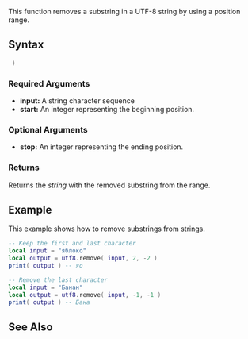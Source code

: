 
{{Shared function}}

This function removes a substring in a UTF-8 string by using a position range.

==Syntax==
<syntaxhighlight lang="lua"> )</syntaxhighlight>

===Required Arguments===
*'''input:''' A string character sequence
*'''start:''' An integer representing the beginning position.

===Optional Arguments===
{{OptionalArg}}
*'''stop:''' An integer representing the ending position.

===Returns===
Returns the ''string'' with the removed substring from the range.

==Example==
<section name="Server" class="server" show="true">
This example shows how to remove substrings from strings.
<syntaxhighlight lang="lua">
-- Keep the first and last character
local input = "яблоко"
local output = utf8.remove( input, 2, -2 ) 
print( output ) -- яо

-- Remove the last character
local input = "Банан"
local output = utf8.remove( input, -1, -1 )
print( output ) -- Бана
</syntaxhighlight>
</section>

==See Also==
{{UTF8 functions}}